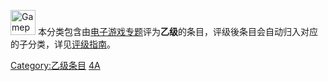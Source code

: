 [[Image:Gamepad.svg|40px]] 本分类包含由[[Wikipedia:电子游戏专题|电子游戏专题]]评为<span style="background-color: {{class/colour|B}};">'''乙级'''</span>的条目，评级後条目会自动归入对应的子分类，详见[[Wikipedia:电子游戏专题/评级|评级指南]]。

{{catmore1|[[Wikipedia:电子游戏專題|Wikipedia:电子游戏專題]]}}
{{Articles by Quality|topic=电子游戏|project=电子游戏|format=TOC}}
{{emptycat}}
[[Category:乙级条目|Category:乙级条目]]
[[Category:各等级电子游戏条目|4A]]